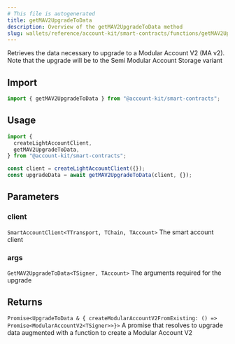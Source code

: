```yaml
---
# This file is autogenerated
title: getMAV2UpgradeToData
description: Overview of the getMAV2UpgradeToData method
slug: wallets/reference/account-kit/smart-contracts/functions/getMAV2UpgradeToData
---
```


Retrieves the data necessary to upgrade to a Modular Account V2 (MA v2).
Note that the upgrade will be to the Semi Modular Account Storage variant

## Import

```ts
import { getMAV2UpgradeToData } from "@account-kit/smart-contracts";
```

## Usage

```ts
import {
  createLightAccountClient,
  getMAV2UpgradeToData,
} from "@account-kit/smart-contracts";

const client = createLightAccountClient({});
const upgradeData = await getMAV2UpgradeToData(client, {});
```

## Parameters

### client

`SmartAccountClient<TTransport, TChain, TAccount>`
The smart account client

### args

`GetMAV2UpgradeToData<TSigner, TAccount>`
The arguments required for the upgrade

## Returns

`Promise<UpgradeToData & { createModularAccountV2FromExisting: () => Promise<ModularAccountV2<TSigner>>}>`
A promise that resolves to upgrade data augmented with a function to create a Modular Account V2
